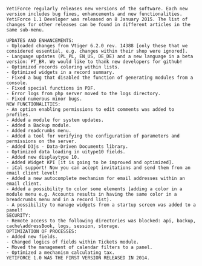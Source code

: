 ```
YetiForce regularly releases new versions of the software. Each new version includes bug fixes, enhancements and new functionalities.
YetiForce 1.1 Developer was released on 8 January 2015. The list of changes for other releases can be found in different articles in the same sub-menu.

UPDATES AND ENHANCEMENTS:
- Uploaded changes from Vtiger 6.2.0 rev. 14388 [only these that we considered essential, e.g. changes within their shop were ignored].
- Language updates (PL_PL, EN_US, DE_DE) and a new language in a beta version: PT_BR. We would like to thank new developers for github!
- Optimized records coloring within lists.
- Optimized widgets in a record summary.
- Fixed a bug that disabled the function of generating modules from a console.
- Fixed special functions in PDF.
- Error logs from php server moved to the logs directory.
- Fixed numerous minor bugs.
NEW FUNCTIONALITIES:
- An option enabling permissions to edit comments was added to profiles.
- Added a module for system updates.
- Added a Backup module.
- Added readcrumbs menu.
- Added a tool for verifying the configuration of parameters and permissions on the server.
- Added D3js - Data-Driven Documents library.
- Optimized data loading in uitype10 fields.
- Added new displaytype 10.
- Added Widget KPI [it is going to be improved and optimized].
- iCal support! Now you can accept invitations and send them from an email client level!
- Added a new autocomplete mechanism for email addresses within an email client.
- Added a possibility to color some elements [adding a color in a module menu e.g. Accounts results in having the same color in a breadcrumbs menu and in a record list).
- A possibility to manage widgets from a startup screen was added to a panel!
SECURITY:
- Remote access to the following directories was blocked: api, backup, cache\addressBook, logs, session, storage.
OPTIMIZATION OF PROCESSES:
- Added new fields.
- Changed logics of fields within Tickets module.
- Moved the management of calendar filters to a panel.
- Optimized a mechanism calculating tax.
YETIFORCE 1.0 WAS THE FIRST VERSION RELEASED IN 2014.
```
